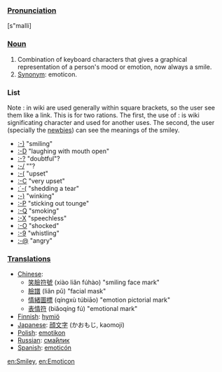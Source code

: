 ===[[Pronunciation]]===
[s"maIli]

===[[Noun]]===
# Combination of keyboard characters that gives a graphical representation of a person's mood or emotion, now always a smile.
# [[Synonym]]: emoticon.

===List===
Note : in wiki are used generally within square brackets, so the user see them like a link. This is for two rations. The first, the use of : is wiki significating character and used for another uses. The second, the user (specially the [[newbie]]s) can see the meanings of the smiley.

*[[:-)]] "smiling"
*[[:-D]] "laughing with mouth open"
*[[:-?]] "doubtful"?
*[[:-/]] ""?
*[[:-(]] "upset"
*[[:-C]] "very upset"
*[[:´-(]] "shedding a tear"
*[[;-)]] "winking"
*[[:-P]] "sticking out tounge"
*[[:-Q]] "smoking"
*[[:-X]] "speechless"
*[[:-O]] "shocked"
*[[:-9]] "whistling"
*[[:-@]] "angry"

===[[Translation]]s===
*[[Chinese]]: 
** [[笑]][[臉]][[符]][[號]] (xiào liǎn fúhào) "smiling face mark"
** [[臉]][[譜]] (liǎn pǔ) "facial mask"
** [[情]][[緒]][[圖]][[標]] (qíngxù túbiāo) "emotion pictorial mark"
** [[表]][[情]][[符]] (biǎoqíng fú) "emotional mark"
*[[Finnish]]: [[hymiö]]
*[[Japanese]]: [[顔文字]] (かおもじ, kaomoji)
*[[Polish]]: [[emotikon]]
*[[Russian]]: [[смайлик|сма́йлик]]
*[[Spanish]]: [[emoticón]]

[[en:Smiley]], [[en:Emoticon]]